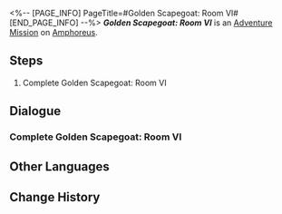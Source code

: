 <%-- [PAGE_INFO]
PageTitle=#Golden Scapegoat: Room VI#
[END_PAGE_INFO] --%>
{{Stub|Dialogue.}}
{{Mission Infobox
|id            = 8030115
|title         = 
|image         = <!--Mission Golden Scapegoat Room VI.png-->
|type          = Adventure
|event_name    = 
|chapter       = 
|requirements  = {{subst:void|<!--Unknown: {"Type":"Manual"}-->}}
|summary       = <!--official mission summary from Fate's Atlas-->
|characters    = Trailblazer
|startLocation = [[Amphoreus]] - [[Golden Scapegoat: Room VI]]
|world         = Amphoreus
|area          = Golden Scapegoat: Room VI
|prev          = 
|next          = 
|rewards       = 
}}
'''''Golden Scapegoat: Room VI''''' is an [[Adventure Mission]] on [[Amphoreus]].

==Steps==
# Complete Golden Scapegoat: Room VI

<!--
==Gameplay Notes==

--><!--
==Trial Character==

-->
==Dialogue==
{{Stub Dialogue}}
===Complete Golden Scapegoat: Room VI{{subst:void|<!--803011501-->}}===
{{Mission Description|type=adventure|location=Golden Scapegoat: Room VI|Every room in the hypogeum is protected by a seal, with this one bound by Golden Scapegoat. Only by solving its mystery can one proceed onward.}}
{{Dialogue Start}}

{{Dialogue End}}

==Other Languages==
{{Other Languages
|en   = Golden Scapegoat: Room VI
|zhs  = 黄金替罪羊-房间Ⅵ
|zht  = 黃金替罪羔羊-房間Ⅵ
|ja   = 黄金のスケープゴート：部屋VI
|ko   = 황금 희생양-방Ⅵ
|es   = Chivo expiatorio dorado: sala VI
|fr   = Salle VI du Bouc émissaire doré
|ru   = Золотое руно отпущения VI
|th   = แพะรับบาปทองคำ: ห้อง VI
|vi   = Con Dê Gánh Tội Vàng: Phòng VI
|de   = Goldener Sündenbock: Raum VI
|id   = Kambing Hitam Emas: Ruangan VI
|pt   = Bode Expiatório Dourado: Sala VI
}}

==Change History==
{{Change History|3.0}}
